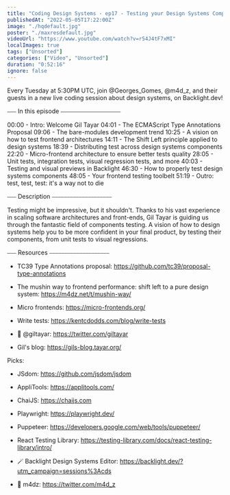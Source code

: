 ```yaml
---
title: "Coding Design Systems - ep17 - Testing your Design Systems Components, with Gil Tayar"
publishedAt: "2022-05-05T17:22:00Z"
image: "./hqdefault.jpg"
poster: "./maxresdefault.jpg"
videoUrl: "https://www.youtube.com/watch?v=r54J4tF7xMI"
localImages: true
tags: ["Unsorted"]
categories: ["Video", "Unsorted"]
duration: "0:52:16"
ignore: false
---
```


Every Tuesday at 5:30PM UTC, join @Georges_Gomes, @m4d_z, and their guests in a new live coding session about design systems, on Backlight.dev!

⎯⎯⎯ In this episode ⎯⎯⎯⎯⎯⎯⎯⎯⎯⎯⎯⎯⎯⎯⎯⎯⎯⎯⎯⎯

00:00 - Intro: Welcome Gil Tayar
04:01 - The ECMAScript Type Annotations Proposal
09:06 - The bare-modules development trend
10:25 - A vision on how to test frontend architectures
14:11 - The Shift Left principle applied to design systems
18:39 - Distributing test across design systems components
22:20 - Micro-frontend architecture to ensure better tests quality
28:05 - Unit tests, integration tests, visual regression tests, and more
40:03 - Testing and visual previews in Backlight
46:30 - How to properly test design systems components
48:05 - Your frontend testing toolbelt
51:19 - Outro: test, test, test: it's a way not to die

⎯⎯⎯ Description ⎯⎯⎯⎯⎯⎯⎯⎯⎯⎯⎯⎯⎯⎯⎯⎯⎯⎯⎯⎯

Testing might be impressive, but it shouldn't. Thanks to his vast experience in scaling software architectures and front-ends, Gil Tayar is guiding us through the fantastic field of components testing. A vision of how to design systems help you to be more confident in your final product, by testing their components, from unit tests to visual regressions.

⎯⎯⎯ Resources ⎯⎯⎯⎯⎯⎯⎯⎯⎯⎯⎯⎯⎯⎯⎯⎯⎯⎯⎯⎯

- TC39 Type Annotations proposal: https://github.com/tc39/proposal-type-annotations
- The mushin way to frontend performance: shift left to a pure design system: https://m4dz.net/t/mushin-way/
- Micro frontends: https://micro-frontends.org/
- Write tests: https://kentcdodds.com/blog/write-tests

- 🐥 @giltayar: https://twitter.com/giltayar
- Gil's blog: https://gils-blog.tayar.org/

Picks:

- JSdom: https://github.com/jsdom/jsdom
- AppliTools: https://applitools.com/
- ChaiJS: https://chaijs.com
- Playwright: https://playwright.dev/
- Puppeteer: https://developers.google.com/web/tools/puppeteer/
- React Testing Library: https://testing-library.com/docs/react-testing-library/intro/

- 🪄 Backlight Design Systems Editor: https://backlight.dev/?utm_campaign=sessions%3Acds
- 🐥 m4dz: https://twitter.com/m4d_z
